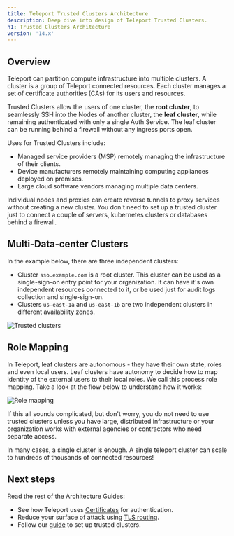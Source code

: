 ```yaml
---
title: Teleport Trusted Clusters Architecture
description: Deep dive into design of Teleport Trusted Clusters.
h1: Trusted Clusters Architecture
version: '14.x'
---
```


## Overview

Teleport can partition compute infrastructure into multiple clusters. A cluster
is a group of Teleport connected resources. Each cluster
manages a set of certificate authorities (CAs) for its users and resources.

Trusted Clusters allow the users of one cluster, the **root cluster**, to
seamlessly SSH into the Nodes of another cluster, the **leaf cluster**, while
remaining authenticated with only a single Auth Service. The leaf cluster can
be running behind a firewall without any ingress ports open.

Uses for Trusted Clusters include:

- Managed service providers (MSP) remotely managing the infrastructure of their clients.
- Device manufacturers remotely maintaining computing appliances deployed on premises.
- Large cloud software vendors managing multiple data centers.

<Tip>
  Individual nodes and proxies can create reverse tunnels to proxy services without creating a new cluster.
  You don't need to set up a trusted cluster just to connect a couple of servers, kubernetes clusters or
  databases behind a firewall.
</Tip>

## Multi-Data-center Clusters

In the example below, there are three independent clusters:

- Cluster `sso.example.com` is a root cluster. This cluster can be used as a single-sign-on entry point
  for your organization. It can have it's own independent resources connected to it, or be used just for audit
  logs collection and single-sign-on.
- Clusters `us-east-1a` and `us-east-1b` are two independent clusters in different availability zones.

![Trusted clusters](../../../../../assets/trusted-clusters@1.5x-9574d8ae7a.svg)

## Role Mapping

In Teleport, leaf clusters are autonomous - they have their own state, roles and even local users.
Leaf clusters have autonomy to decide how to map identity of the external users to their local roles.
We call this process role mapping. Take a look at the flow below to understand how it works:

![Role mapping](../../../../../assets/tc-role-mapping-6a0dd7d07c.svg)

<Tip>
  If this all sounds complicated, but don't worry, you do not need to use trusted clusters unless you have
  large, distributed infrastructure or your organization works with external agencies or contractors who
  need separate access.

  In many cases, a single cluster is enough. A single teleport cluster can scale to hundreds of thousands
  of connected resources!
</Tip>

## Next steps

Read the rest of the Architecture Guides:

- See how Teleport uses [Certificates](/docs/ver/14.x/architecture/authentication) for authentication.
- Reduce your surface of attack using [TLS routing](/docs/ver/14.x/architecture/tls-routing).
- Follow our [guide](/docs/ver/14.x/management/admin/trustedclusters) to set up trusted clusters.
